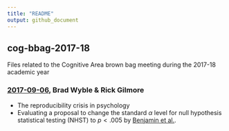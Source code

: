 ```yaml
---
title: "README"
output: github_document
---
```


## cog-bbag-2017-18
Files related to the Cognitive Area brown bag meeting during the 2017-18 academic year

### [2017-09-06](p-lt-005.md), Brad Wyble & Rick Gilmore

- The reproducibility crisis in psychology
- Evaluating a proposal to change the standard $\alpha$ level for null hypothesis statistical testing (NHST) to $p<.005$ by [Benjamin et al.](https://dx.doi.org/10.17605/OSF.IO/MKY9J).
